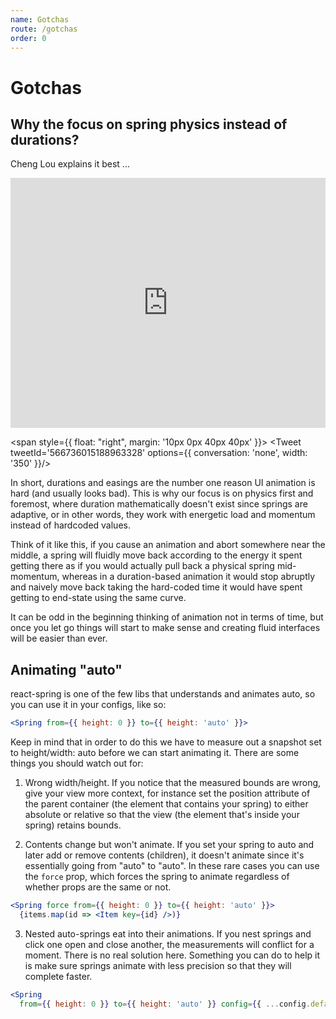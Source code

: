 ```yaml
---
name: Gotchas
route: /gotchas
order: 0
---
```



# Gotchas

## Why the focus on spring physics instead of durations?

Cheng Lou explains it best ...

<iframe width="100%" height="400" src="https://www.youtube.com/embed/1tavDv5hXpo?rel=0&t=6m17s" frameBorder="0" allow="autoplay; encrypted-media" allowFullScreen></iframe>

<span style={{ float: "right", margin: '10px 0px 40px 40px' }}>
  <Tweet tweetId='566736015188963328' options={{ conversation: 'none', width: '350' }}/>
</span>

In short, durations and easings are the number one reason UI animation is hard (and usually looks bad). This is why our focus is on physics first and foremost, where duration mathematically doesn't exist since springs are adaptive, or in other words, they work with energetic load and momentum instead of hardcoded values.

Think of it like this, if you cause an animation and abort somewhere near the middle, a spring will fluidly move back according to the energy it spent getting there as if you would actually pull back a physical spring mid-momentum, whereas in a duration-based animation it would stop abruptly and naively move back taking the hard-coded time it would have spent getting to end-state using the same curve.

It can be odd in the beginning thinking of animation not in terms of time, but once you let go things will start to make sense and creating fluid interfaces will be easier than ever.

## Animating "auto"

react-spring is one of the few libs that understands and animates auto, so you can use it in your configs, like so:

```jsx
<Spring from={{ height: 0 }} to={{ height: 'auto' }}>
```

Keep in mind that in order to do this we have to measure out a snapshot set to height/width: auto before we can start animating it. There are some things you should watch out for:

1. Wrong width/height. If you notice that the measured bounds are wrong, give your view more context, for instance set the position attribute of the parent container (the element that contains your spring) to either absolute or relative so that the view (the element that's inside your spring) retains bounds.

2. Contents change but won't animate. If you set your spring to auto and later add or remove contents (children), it doesn't animate since it's essentially going from "auto" to "auto". In these rare cases you can use the `force` prop, which forces the spring to animate regardless of whether props are the same or not.

```jsx
<Spring force from={{ height: 0 }} to={{ height: 'auto' }}>
  {items.map(id => <Item key={id} />)}
```

3. Nested auto-springs eat into their animations. If you nest springs and click one open and close another, the measurements will conflict for a moment. There is no real solution here. Something you can do to help it is make sure springs animate with less precision so that they will complete faster.

```jsx
<Spring
  from={{ height: 0 }} to={{ height: 'auto' }} config={{ ...config.default, precision: 1 }}>
```
